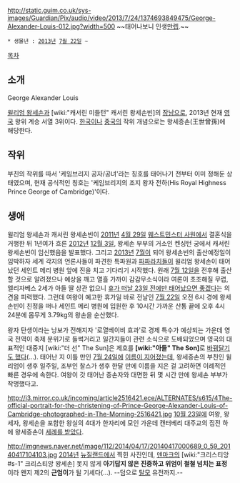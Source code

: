 http://static.guim.co.uk/sys-images/Guardian/Pix/audio/video/2013/7/24/1374693849475/George-Alexander-Louis-012.jpg?width=500
~~태어나보니 인생[[만렙]].~~

 * 생몰년 : [[2013년]] [[7월 22일]] ~ 

[[목차]]
== 소개 ==
George Alexander Louis

[[윌리엄 왕세손]]과 [wiki:"캐서린 미들턴" 캐서린 왕세손빈]의 [[장남]]으로, 2013년 현재 [[영국]] 왕위 계승 서열 3위이다. [[한국]]이나 [[중국]]의 작위 개념으로는 왕세증손(王世曾孫)에 해당한다. 

== 작위 ==
부친의 작위를 따서 '케임브리지 공자/공녀'라는 칭호를 태어나기 전부터 이미 정해둔 상태였으며, 현재 공식적인 칭호는 '케임브리지의 조지 왕자 전하(His Royal Highness Prince George of Cambridge)'이다.

== 생애 ==
윌리엄 왕세손과 캐서린 왕세손빈이 [[2011년]] [[4월 29일]] [[웨스트민스터 사원]]에서 결혼식을 거행한 뒤 1년여가 흐른 [[2012년]] [[12월 3일]], 왕세손 부부의 거소인 켄싱턴 궁에서 캐서린 왕세손빈이 임신했음을 발표했다. 그리고 [[2013년]] [[7월]]이 되어 왕세손빈의 출산예정일이 임박하자 세계 각지의 언론사들이 파견한 특파원과 [[파파라치]]들이 윌리엄 왕세손이 태어났던 세인트 메리 병원 앞에 진을 치고 기다리기 시작했다. 원래 [[7월 12일]]을 전후해 출산할 것으로 알려졌으나 예상을 깨고 열흘 가까이 감감무소식이라 여론이 초조해질 무렵, 엘리자베스 2세가 아들 딸 상관 없으니 [http://view.asiae.co.kr/news/view.htm?idxno=2013071909050568920&nvr=Y 휴가 떠날 23일 전에만 태어났으면 좋겠다]는 의견을 피력했다. 그런데 여왕이 예고한 휴가일 바로 전날인 [[7월 22일]] 오전 6시 경에 왕세손빈이 친정을 떠나 세인트 메리 병원에 입원한 후 10시간 가까운 산통 끝에 오후 4시 24분에 몸무게 3.79kg의 왕손을 순산했다.

왕자 탄생이라는 낭보가 전해지자 '로열베이비 효과'로 경제 특수가 예상되는 가운데 영국 전역이 축제 분위기로 들썩거리고 일간지들이 관련 소식으로 도배되었으며 영국의 대표적인 대중지 [wiki:"더 선" The Sun]은 제호를 '''[wiki:"아들" The Son]'''로 [http://news.sbs.co.kr/section_news/news_read.jsp?news_id=N1001898450 바꿔달기도 했다](…). 태어난 지 이틀 만인 [[7월 24일]]에 [http://news.khan.co.kr/kh_news/khan_art_view.html?artid=201307252203355&code=970205 이름이 지어졌는데], 왕세증손의 부친인 윌리엄이 생후 일주일, 조부인 찰스가 생후 한달 만에 이름을 지은 걸 고려하면 이례적인 빠른 경우에 속한다. 여왕이 갓 태어난 증손자와 대면한 뒤 몇 시간 만에 왕세손 부부가 작명했다고.

http://i3.mirror.co.uk/incoming/article2516421.ece/ALTERNATES/s615/4The-official-portrait-for-the-christening-of-Prince-George-Alexander-Louis-of-Cambridge-photographed-in-The-Morning-2516421.jpg
[[10월 23일]]에 여왕, 왕세자, 왕세손을 포함한 왕실의 4대가 한자리에 모인 가운데 캔터베리 대주교의 집전 하에 왕세증손이 [http://www.yonhapnews.co.kr/bulletin/2013/10/23/0200000000AKR20131023176851009.HTML?input=1179m 세례를 받았다].

http://imgnews.naver.net/image/112/2014/04/17/20140417000689_0_59_20140417104103.jpg
[[2014년]] [[뉴질랜드]]에서 찍힌 사진인데, [[덴마크]]의 [wiki:"크리스티앙#s-1" 크리스티앙 왕세손] 못지 않게 '''아기답지 않은 진중하고 위엄이 철철 넘치는 표정'''이라 왠지 제2의 '''근엄이'''가 될 기세다(…). --덤으로 [[탈모]] 유전까지.--
